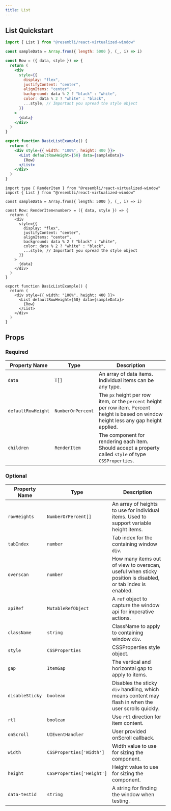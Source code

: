 ```yaml
---
title: List
---
```


## List Quickstart



<BasicListExample />

<Tabs>
<TabItem value="js" label="JavaScript">

```jsx
import { List } from "@resembli/react-virtualized-window"

const sampleData = Array.from({ length: 5000 }, (_, i) => i)

const Row = ({ data, style }) => {
  return (
    <div
      style={{
        display: "flex",
        justifyContent: "center",
        alignItems: "center",
        background: data % 2 ? "black" : "white",
        color: data % 2 ? "white" : "black",
        ...style, // Important you spread the style object
      }}
    >
      {data}
    </div>
  )
}

export function BasicListExample() {
  return (
    <div style={{ width: "100%", height: 400 }}>
      <List defaultRowHeight={50} data={sampleData}>
        {Row}
      </List>
    </div>
  )
}
```

</TabItem>
<TabItem value="ts" label="TypeScript">

```tsx
import type { RenderItem } from "@resembli/react-virtualized-window"
import { List } from "@resembli/react-virtualized-window"

const sampleData = Array.from({ length: 5000 }, (_, i) => i)

const Row: RenderItem<number> = ({ data, style }) => {
  return (
    <div
      style={{
        display: "flex",
        justifyContent: "center",
        alignItems: "center",
        background: data % 2 ? "black" : "white",
        color: data % 2 ? "white" : "black",
        ...style, // Important you spread the style object
      }}
    >
      {data}
    </div>
  )
}

export function BasicListExample() {
  return (
    <div style={{ width: "100%", height: 400 }}>
      <List defaultRowHeight={50} data={sampleData}>
        {Row}
      </List>
    </div>
  )
}
```

</TabItem>
</Tabs>

## Props

### Required

| Property Name      | Type              | Description                                                                                                                               |
| ------------------ | ----------------- | ----------------------------------------------------------------------------------------------------------------------------------------- |
| `data`             | `T[]`             | An array of data items. Individual items can be any type.                                                                                 |
| `defaultRowHeight` | `NumberOrPercent` | The `px` height per row item, or the `percent` height per row item. Percent height is based on window height less any gap height applied. |
| `children`         | `RenderItem`      | The component for rendering each item. Should accept a property called `style` of type `CSSProperties`.                                   |

### Optional

| Property Name   | Type                      | Description                                                                                               |
| --------------- | ------------------------- | --------------------------------------------------------------------------------------------------------- |
| `rowHeights`    | `NumberOrPercent[]`       | An array of heights to use for individual items. Used to support variable height items.                   |
| `tabIndex`      | `number`                  | Tab index for the containing window `div`.                                                                |
| `overscan`      | `number`                  | How many items out of view to overscan, useful when sticky position is disabled, or tab index is enabled. |
| `apiRef`        | `MutableRefObject`        | A `ref` object to capture the window api for imperative actions.                                          |
| `className`     | `string`                  | ClassName to apply to containing window `div`.                                                            |
| `style`         | `CSSProperties`           | CSSProperties style object.                                                                               |
| `gap`           | `ItemGap`                 | The vertical and horizontal gap to apply to items.                                                        |
| `disableSticky` | `boolean`                 | Disables the sticky `div` handling, which means content may flash in when the user scrolls quickly.       |
| `rtl`           | `boolean`                 | Use `rtl` direction for item content.                                                                     |
| `onScroll`      | `UIEventHandler`          | User provided onScroll callback.                                                                          |
| `width`         | `CSSProperties['Width']`  | Width value to use for sizing the component.                                                              |
| `height`        | `CSSProperties['Height']` | Height value to use for sizing the component.                                                             |
| `data-testid`   | `string`                  | A string for finding the window when testing.                                                             |
